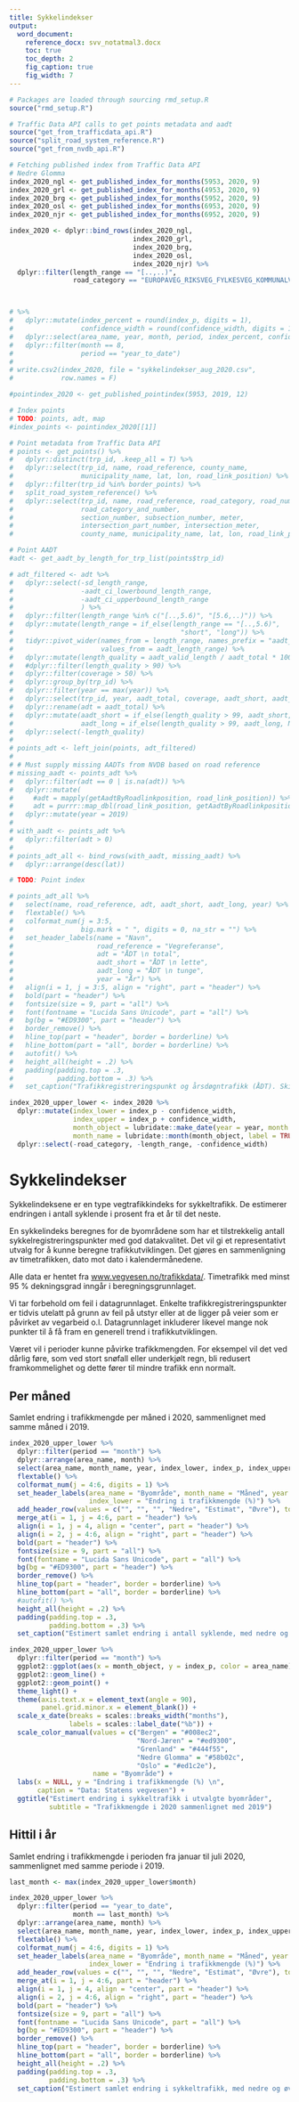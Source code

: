 ```yaml
---
title: Sykkelindekser
output: 
  word_document:
    reference_docx: svv_notatmal3.docx
    toc: true
    toc_depth: 2
    fig_caption: true
    fig_width: 7
---
```


```r
# Packages are loaded through sourcing rmd_setup.R
source("rmd_setup.R")

# Traffic Data API calls to get points metadata and aadt
source("get_from_trafficdata_api.R")
source("split_road_system_reference.R")
source("get_from_nvdb_api.R")
```



```r
# Fetching published index from Traffic Data API
# Nedre Glomma
index_2020_ngl <- get_published_index_for_months(5953, 2020, 9)
index_2020_grl <- get_published_index_for_months(4953, 2020, 9)
index_2020_brg <- get_published_index_for_months(5952, 2020, 9)
index_2020_osl <- get_published_index_for_months(6953, 2020, 9)
index_2020_njr <- get_published_index_for_months(6952, 2020, 9)

index_2020 <- dplyr::bind_rows(index_2020_ngl,
                               index_2020_grl,
                               index_2020_brg,
                               index_2020_osl,
                               index_2020_njr) %>% 
  dplyr::filter(length_range == "[..,..)",
                road_category == "EUROPAVEG_RIKSVEG_FYLKESVEG_KOMMUNALVEG") 



# %>% 
#   dplyr::mutate(index_percent = round(index_p, digits = 1),
#                 confidence_width = round(confidence_width, digits = 1)) %>% 
#   dplyr::select(area_name, year, month, period, index_percent, confidence_width) %>% 
#   dplyr::filter(month == 8,
#                 period == "year_to_date")
# 
# write.csv2(index_2020, file = "sykkelindekser_aug_2020.csv",
#            row.names = F)

#pointindex_2020 <- get_published_pointindex(5953, 2019, 12)

# Index points
# TODO: points, adt, map
#index_points <- pointindex_2020[[1]]

# Point metadata from Traffic Data API
# points <- get_points() %>%
#   dplyr::distinct(trp_id, .keep_all = T) %>%
#   dplyr::select(trp_id, name, road_reference, county_name,
#                 municipality_name, lat, lon, road_link_position) %>% 
#   dplyr::filter(trp_id %in% border_points) %>% 
#   split_road_system_reference() %>% 
#   dplyr::select(trp_id, name, road_reference, road_category, road_number,
#                 road_category_and_number,
#                 section_number, subsection_number, meter,
#                 intersection_part_number, intersection_meter,
#                 county_name, municipality_name, lat, lon, road_link_position)

# Point AADT
#adt <- get_aadt_by_length_for_trp_list(points$trp_id)

# adt_filtered <- adt %>%
#   dplyr::select(-sd_length_range, 
#                 -aadt_ci_lowerbound_length_range,
#                 -aadt_ci_upperbound_length_range
#                 ) %>% 
#   dplyr::filter(length_range %in% c("[..,5.6)", "[5.6,..)")) %>%
#   dplyr::mutate(length_range = if_else(length_range == "[..,5.6)",
#                                          "short", "long")) %>%
#   tidyr::pivot_wider(names_from = length_range, names_prefix = "aadt_",
#                      values_from = aadt_length_range) %>%
#   dplyr::mutate(length_quality = aadt_valid_length / aadt_total * 100) %>%
#   #dplyr::filter(length_quality > 90) %>%
#   dplyr::filter(coverage > 50) %>%
#   dplyr::group_by(trp_id) %>%
#   dplyr::filter(year == max(year)) %>%
#   dplyr::select(trp_id, year, aadt_total, coverage, aadt_short, aadt_long, length_quality) %>%
#   dplyr::rename(adt = aadt_total) %>% 
#   dplyr::mutate(aadt_short = if_else(length_quality > 99, aadt_short, NA_real_),
#                 aadt_long = if_else(length_quality > 99, aadt_long, NA_real_)) %>% 
#   dplyr::select(-length_quality)
# 
# points_adt <- left_join(points, adt_filtered)
# 
# # Must supply missing AADTs from NVDB based on road reference
# missing_aadt <- points_adt %>%
#   dplyr::filter(adt == 0 | is.na(adt)) %>%
#   dplyr::mutate(
#     #adt = mapply(getAadtByRoadlinkposition, road_link_position)) %>%
#     adt = purrr::map_dbl(road_link_position, getAadtByRoadlinkposition)) %>%
#   dplyr::mutate(year = 2019)
# 
# with_aadt <- points_adt %>%
#   dplyr::filter(adt > 0)
# 
# points_adt_all <- bind_rows(with_aadt, missing_aadt) %>%
#   dplyr::arrange(desc(lat))

# TODO: Point index
```

```r
# points_adt_all %>%
#   select(name, road_reference, adt, aadt_short, aadt_long, year) %>%
#   flextable() %>%
#   colformat_num(j = 3:5,
#                 big.mark = " ", digits = 0, na_str = "") %>%
#   set_header_labels(name = "Navn",
#                     road_reference = "Vegreferanse",
#                     adt = "ÅDT \n total",
#                     aadt_short = "ÅDT \n lette",
#                     aadt_long = "ÅDT \n tunge",
#                     year = "År") %>%
#   align(i = 1, j = 3:5, align = "right", part = "header") %>%
#   bold(part = "header") %>%
#   fontsize(size = 9, part = "all") %>%
#   font(fontname = "Lucida Sans Unicode", part = "all") %>%
#   bg(bg = "#ED9300", part = "header") %>%
#   border_remove() %>%
#   hline_top(part = "header", border = borderline) %>%
#   hline_bottom(part = "all", border = borderline) %>%
#   autofit() %>%
#   height_all(height = .2) %>%
#   padding(padding.top = .3,
#           padding.bottom = .3) %>%
#   set_caption("Trafikkregistreringspunkt og årsdøgntrafikk (ÅDT). Skillet mellom lette og tunge kjøretøy er basert på målt lengde kortere eller lengre enn 5,6 m. Der ÅDT for lette og tunge er utelatt fra tabellen, er datagrunnlaget for dårlig til at tall kan presenteres. Summen av lette og tunge kan avvike noe fra totalen på grunn av avrunding.")
```



```r
index_2020_upper_lower <- index_2020 %>% 
  dplyr::mutate(index_lower = index_p - confidence_width,
                index_upper = index_p + confidence_width,
                month_object = lubridate::make_date(year = year, month = month),
                month_name = lubridate::month(month_object, label = TRUE, abbr = FALSE)) %>% 
  dplyr::select(-road_category, -length_range, -confidence_width)
```

# Sykkelindekser

Sykkelindeksene er en type vegtrafikkindeks for sykkeltrafikk. De estimerer endringen i antall syklende i prosent fra et år til det neste.

En sykkelindeks beregnes for de byområdene som har et tilstrekkelig antall sykkelregistreringspunkter med god datakvalitet. Det vil gi et representativt utvalg for å kunne beregne trafikkutviklingen. Det gjøres en sammenligning av timetrafikken, dato mot dato i kalendermånedene.

Alle data er hentet fra [www.vegvesen.no/trafikkdata/](https://www.vegvesen.no/trafikkdata/). Timetrafikk med minst 95 % dekningsgrad inngår i beregningsgrunnlaget.

Vi tar forbehold om feil i datagrunnlaget. Enkelte trafikkregistreringspunkter er tidvis utelatt på grunn av feil på utstyr eller at de ligger på veier som er påvirket av vegarbeid o.l. Datagrunnlaget inkluderer likevel mange nok punkter til å få fram en generell trend i trafikkutviklingen.

Været vil i perioder kunne påvirke trafikkmengden. For eksempel vil det ved dårlig føre, som ved stort snøfall eller underkjølt regn, bli redusert framkommelighet og dette fører til mindre trafikk enn normalt.



## Per måned
Samlet endring i trafikkmengde per måned i 2020, sammenlignet med samme måned i 2019.

```r
index_2020_upper_lower %>%
  dplyr::filter(period == "month") %>% 
  dplyr::arrange(area_name, month) %>% 
  select(area_name, month_name, year, index_lower, index_p, index_upper) %>%
  flextable() %>%
  colformat_num(j = 4:6, digits = 1) %>%
  set_header_labels(area_name = "Byområde", month_name = "Måned", year = "År",
                    index_lower = "Endring i trafikkmengde (%)") %>%
  add_header_row(values = c("", "", "", "Nedre", "Estimat", "Øvre"), top = FALSE) %>% 
  merge_at(i = 1, j = 4:6, part = "header") %>% 
  align(i = 1, j = 4, align = "center", part = "header") %>%
  align(i = 2, j = 4:6, align = "right", part = "header") %>% 
  bold(part = "header") %>%
  fontsize(size = 9, part = "all") %>%
  font(fontname = "Lucida Sans Unicode", part = "all") %>%
  bg(bg = "#ED9300", part = "header") %>%
  border_remove() %>%
  hline_top(part = "header", border = borderline) %>%
  hline_bottom(part = "all", border = borderline) %>%
  #autofit() %>%
  height_all(height = .2) %>%
  padding(padding.top = .3,
          padding.bottom = .3) %>%
  set_caption("Estimert samlet endring i antall syklende, med nedre og øvre grense for et 95 % konfidensintervall. Trafikken er sammenlignet per måned med samme måned året før.")
```

\newline

```r
index_2020_upper_lower %>% 
  dplyr::filter(period == "month") %>% 
  ggplot2::ggplot(aes(x = month_object, y = index_p, color = area_name)) +
  ggplot2::geom_line() +
  ggplot2::geom_point() +
  theme_light() +
  theme(axis.text.x = element_text(angle = 90),
        panel.grid.minor.x = element_blank()) +
  scale_x_date(breaks = scales::breaks_width("months"),
               labels = scales::label_date("%b")) +
  scale_color_manual(values = c("Bergen" = "#008ec2",
                                "Nord-Jæren" = "#ed9300",
                                "Grenland" = "#444f55",
                                "Nedre Glomma" = "#58b02c",
                                "Oslo" = "#ed1c2e"),
                     name = "Byområde") +
  labs(x = NULL, y = "Endring i trafikkmengde (%) \n",
       caption = "Data: Statens vegvesen") +
  ggtitle("Estimert endring i sykkeltrafikk i utvalgte byområder",
          subtitle = "Trafikkmengde i 2020 sammenlignet med 2019")
```




## Hittil i år
Samlet endring i trafikkmengde i perioden fra januar til juli 2020, sammenlignet med samme periode i 2019.

```r
last_month <- max(index_2020_upper_lower$month)

index_2020_upper_lower %>%
  dplyr::filter(period == "year_to_date",
                month == last_month) %>% 
  dplyr::arrange(area_name, month) %>% 
  select(area_name, month_name, year, index_lower, index_p, index_upper) %>%
  flextable() %>%
  colformat_num(j = 4:6, digits = 1) %>%
  set_header_labels(area_name = "Byområde", month_name = "Måned", year = "År", 
                    index_lower = "Endring i trafikkmengde (%)") %>%
  add_header_row(values = c("", "", "", "Nedre", "Estimat", "Øvre"), top = FALSE) %>% 
  merge_at(i = 1, j = 4:6, part = "header") %>% 
  align(i = 1, j = 4, align = "center", part = "header") %>%
  align(i = 2, j = 4:6, align = "right", part = "header") %>% 
  bold(part = "header") %>%
  fontsize(size = 9, part = "all") %>%
  font(fontname = "Lucida Sans Unicode", part = "all") %>%
  bg(bg = "#ED9300", part = "header") %>%
  border_remove() %>%
  hline_top(part = "header", border = borderline) %>%
  hline_bottom(part = "all", border = borderline) %>%
  height_all(height = .2) %>%
  padding(padding.top = .3,
          padding.bottom = .3) %>%
  set_caption("Estimert samlet endring i sykkeltrafikk, med nedre og øvre grense for et 95 % konfidensintervall. Trafikken er sammenlignet for hittil i år med samme periode året før.")
```






